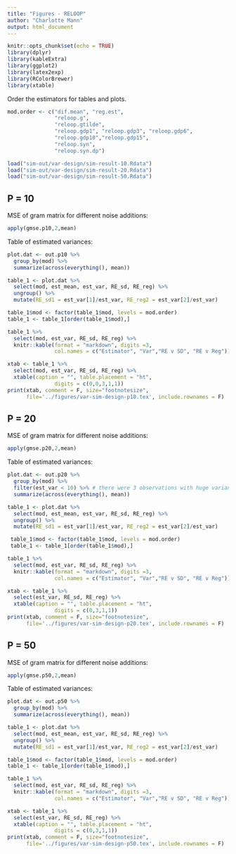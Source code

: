 ```yaml
---
title: "Figures - RELOOP"
author: "Charlotte Mann"
output: html_document
---
```


```r
knitr::opts_chunk$set(echo = TRUE)
library(dplyr)
library(kableExtra)
library(ggplot2)
library(latex2exp)
library(RColorBrewer)
library(xtable)
```

Order the estimators for tables and plots.

```r
mod.order <- c("dif.mean", "reg.est",
               "reloop.g", 
               "reloop.gtilde",  
               "reloop.gdp1", "reloop.gdp3", "reloop.gdp6",
               "reloop.gdp10","reloop.gdp15",
               "reloop.syn",
               "reloop.syn.dp")
```



```r
load("sim-out/var-design/sim-result-10.Rdata")
load("sim-out/var-design/sim-result-20.Rdata")
load("sim-out/var-design/sim-result-50.Rdata")
```

## P = 10

MSE of gram matrix for different noise additions:
```r
apply(gmse.p10,2,mean)
```
Table of estimated variances:
```r
plot.dat <- out.p10 %>%
  group_by(mod) %>%
  summarize(across(everything(), mean))

table_1 <- plot.dat %>%
  select(mod, est_mean, est_var, RE_sd, RE_reg) %>%
  ungroup() %>%
  mutate(RE_sd1 = est_var[1]/est_var, RE_reg2 = est_var[2]/est_var)

table_1$mod <- factor(table_1$mod, levels = mod.order)
table_1 <- table_1[order(table_1$mod),]

table_1 %>% 
  select(mod, est_var, RE_sd, RE_reg) %>%
  knitr::kable(format = "markdown", digits =3,
               col.names = c("Estimator", "Var","RE v SD", "RE v Reg"))
```

```r
xtab <- table_1 %>%
  select(mod, est_var, RE_sd, RE_reg) %>%
  xtable(caption = "", table.placement = "ht",
               digits = c(0,0,3,1,1))
print(xtab, comment = F, size="footnotesize",
      file='../figures/var-sim-design-p10.tex', include.rownames = F)
```

## P = 20

MSE of gram matrix for different noise additions:
```r
apply(gmse.p20,2,mean)
```
Table of estimated variances:
```r
plot.dat <- out.p20 %>%
  group_by(mod) %>%
  filter(est_var < 10) %>% # there were 3 observations with huge variances for loop...
  summarize(across(everything(), mean))

table_1 <- plot.dat %>%
  select(mod, est_mean, est_var, RE_sd, RE_reg) %>%
  ungroup() %>%
  mutate(RE_sd1 = est_var[1]/est_var, RE_reg2 = est_var[2]/est_var)

 table_1$mod <- factor(table_1$mod, levels = mod.order)
 table_1 <- table_1[order(table_1$mod),]

table_1 %>% 
  select(mod, est_var, RE_sd, RE_reg) %>%
  knitr::kable(format = "markdown", digits =3,
               col.names = c("Estimator", "Var","RE v SD", "RE v Reg"))
```

```r
xtab <- table_1 %>%
  select(est_var, RE_sd, RE_reg) %>%
  xtable(caption = "", table.placement = "ht",
               digits = c(0,3,1,1))
print(xtab, comment = F, size="footnotesize",
      file='../figures/var-sim-design-p20.tex', include.rownames = F)
```


## P = 50

MSE of gram matrix for different noise additions:
```r
apply(gmse.p50,2,mean)
```
Table of estimated variances:
```r
plot.dat <- out.p50 %>%
  group_by(mod) %>%
  summarize(across(everything(), mean))

table_1 <- plot.dat %>%
  select(mod, est_mean, est_var, RE_sd, RE_reg) %>%
  ungroup() %>%
  mutate(RE_sd1 = est_var[1]/est_var, RE_reg2 = est_var[2]/est_var)

table_1$mod <- factor(table_1$mod, levels = mod.order)
table_1 <- table_1[order(table_1$mod),]

table_1 %>% 
  select(mod, est_var, RE_sd, RE_reg) %>%
  knitr::kable(format = "markdown", digits =3,
               col.names = c("Estimator", "Var","RE v SD", "RE v Reg"))
```

```r
xtab <- table_1 %>%
  select(est_var, RE_sd, RE_reg) %>%
  xtable(caption = "", table.placement = "ht",
               digits = c(0,3,1,1))
print(xtab, comment = F, size="footnotesize",
      file='../figures/var-sim-design-p50.tex', include.rownames = F)
```
